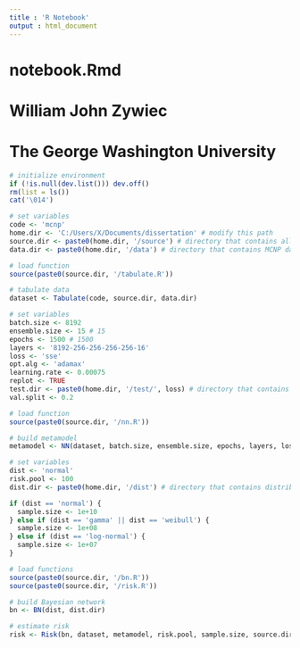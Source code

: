 ```yaml
---
title : 'R Notebook'
output : html_document
---
```


# notebook.Rmd
#
# William John Zywiec
# The George Washington University

```r

# initialize environment
if (!is.null(dev.list())) dev.off()
rm(list = ls())
cat('\014')

```

```r

# set variables
code <- 'mcnp'
home.dir <- 'C:/Users/X/Documents/dissertation' # modify this path
source.dir <- paste0(home.dir, '/source') # directory that contains all source files
data.dir <- paste0(home.dir, '/data') # directory that contains MCNP data (build/linux)

```

```r

# load function
source(paste0(source.dir, '/tabulate.R'))

# tabulate data
dataset <- Tabulate(code, source.dir, data.dir)

```

```r

# set variables
batch.size <- 8192
ensemble.size <- 15 # 15
epochs <- 1500 # 1500
layers <- '8192-256-256-256-256-16'
loss <- 'sse'
opt.alg <- 'adamax'
learning.rate <- 0.00075
replot <- TRUE
test.dir <- paste0(home.dir, '/test/', loss) # directory that contains model files
val.split <- 0.2

# load function
source(paste0(source.dir, '/nn.R'))

# build metamodel
metamodel <- NN(dataset, batch.size, ensemble.size, epochs, layers, loss, opt.alg, learning.rate, replot, val.split, source.dir, test.dir)

```

```r

# set variables
dist <- 'normal'
risk.pool <- 100
dist.dir <- paste0(home.dir, '/dist') # directory that contains distribution data

if (dist == 'normal') {
  sample.size <- 1e+10
} else if (dist == 'gamma' || dist == 'weibull') {
  sample.size <- 1e+08
} else if (dist == 'log-normal') {
  sample.size <- 1e+07
}

# load functions
source(paste0(source.dir, '/bn.R'))
source(paste0(source.dir, '/risk.R'))

# build Bayesian network
bn <- BN(dist, dist.dir)

# estimate risk
risk <- Risk(bn, dataset, metamodel, risk.pool, sample.size, source.dir, test.dir)

```
